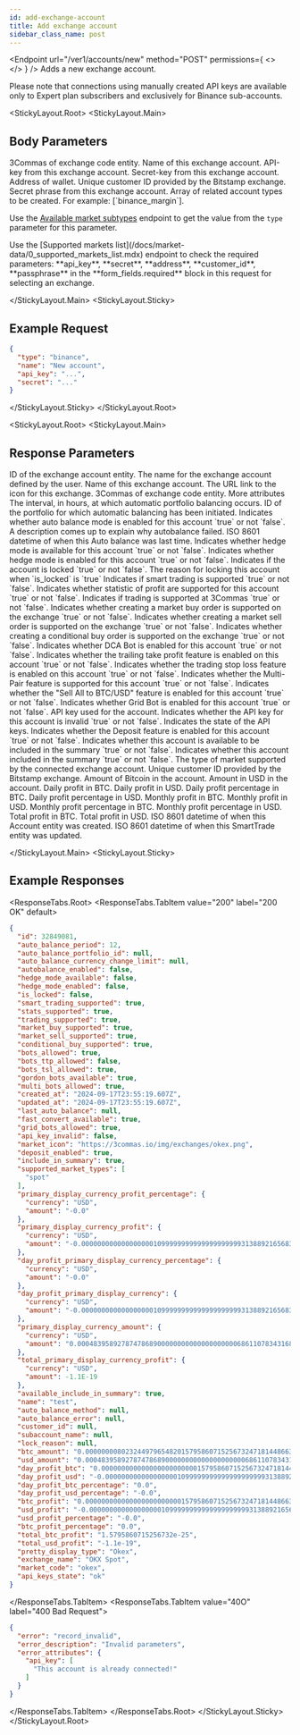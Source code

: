 ```yaml
---
id: add-exchange-account
title: Add exchange account
sidebar_class_name: post
---
```



<Endpoint
  url="/ver1/accounts/new"
  method="POST"
  permissions={
    <>
      <Permission title="Permission" description="ACCOUNTS_WRITE" />
      <Permission title="Security" description="SIGNED" />
    </>
  }
/>
Adds a new exchange account. 

<Informer variant="warning">
   Please note that connections using manually created API keys are available only to Expert plan subscribers and exclusively for Binance sub-accounts.
</Informer>

<Separator />

<StickyLayout.Root>
<StickyLayout.Main>

## Body Parameters

<ApiParam name='type' type='string' id="type" required>
   3Commas of exchange code entity.
</ApiParam>

<ApiParam name='name' type='string' id="name" required>
   Name of this exchange account.
</ApiParam>

<ApiParam name='api_key' type="string" id="api_key">
   API-key from this exchange account.
</ApiParam>

<ApiParam name='secret' type='string' id="secret">
   Secret-key from this exchange account.
</ApiParam>

<ApiParam name='address' type='string' id="address">
   Address of wallet.
</ApiParam>

<ApiParam name='customer_id' type='string' id="customer_id">
    Unique customer ID provided by the Bitstamp exchange.
</ApiParam>

<ApiParam name='passphrase' type='string' id="passphrase">
   Secret phrase from this exchange account.
</ApiParam>

<ApiParam name='types_to_create' type='array[string]' id="types_to_create" required>
   Array of related account types to be created.
   For example: [`binance_margin`].

   Use the [Available market subtypes](/docs/account/1_available_market_sybtypes.mdx) endpoint to get the value from the `type` parameter for this parameter.
</ApiParam>


<Informer variant="info">
Use the [Supported markets list](/docs/market-data/0_supported_markets_list.mdx) endpoint to check the required parameters: **api_key**, **secret**, **address**, **customer_id**, **passphrase** in the **form_fields.required** block in this request for selecting an exchange.
</Informer>

</StickyLayout.Main>
<StickyLayout.Sticky>



## Example Request

```json title="POST /ver1/accounts/new"
{
  "type": "binance",
  "name": "New account",
  "api_key": "...",
  "secret": "..."
}
```
</StickyLayout.Sticky>
</StickyLayout.Root>

<StickyLayout.Root>
<StickyLayout.Main>

## Response Parameters

<ApiParam name='id' type='integer' id="id">
   ID of the exchange account entity.
</ApiParam>

<ApiParam name='name' type='string' id="name">
   The name for the exchange account defined by the user.
</ApiParam>

<ApiParam name='exchange_name' type='string' id="exchange_name">
   Name of this exchange account.
</ApiParam>

<ApiParam name='market_icon' type='string' id="market_icon">
   The URL link to the icon for this exchange.
</ApiParam>

<ApiParam name='market_code' type='string' id="market_code">
   3Commas of exchange code entity.
</ApiParam>

<CollapseAll>
<CollapseAllHeading> More attributes <CollapseAllButton /> </CollapseAllHeading>

<CollapsibleApiParam name="auto_balance_period" type="integer" id="auto_balance_period">
   The interval, in hours, at which automatic portfolio balancing occurs.
</CollapsibleApiParam>

<CollapsibleApiParam name="auto_balance_portfolio_id" type="integer" id="auto_balance_portfolio_id">
   ID of the portfolio for which automatic balancing has been initiated.
</CollapsibleApiParam>

<CollapsibleApiParam name="autobalance_enabled" type="boolean" id="autobalance_enabled">
   Indicates whether auto balance mode is enabled for this account `true` or not `false`.
</CollapsibleApiParam>

<CollapsibleApiParam name="auto_balance_error" type="string or null" id="auto_balance_error">
   A description comes up to explain why autobalance failed.
</CollapsibleApiParam>

<CollapsibleApiParam name="last_auto_balance" type="string or null" id="last_auto_balance">
   ISO 8601 datetime of when this Auto balance was last time.
</CollapsibleApiParam>

<CollapsibleApiParam name="hedge_mode_available" type="boolean" id="hedge_mode_available">
   Indicates whether hedge mode is available for this account `true` or not `false`.
</CollapsibleApiParam>

<CollapsibleApiParam name="hedge_mode_enabled" type="boolean" id="hedge_mode_enabled">
   Indicates whether hedge mode is enabled for this account `true` or not `false`.
</CollapsibleApiParam>

<CollapsibleApiParam name="is_locked" type="boolean" id="is_locked">
   Indicates if the account is locked `true` or not `false`.
</CollapsibleApiParam>

<CollapsibleApiParam name="lock_reason" type="string or null" id="lock_reason">
   The reason for locking this account when `is_locked` is `true`
</CollapsibleApiParam>

<CollapsibleApiParam name="smart_trading_supported" type="boolean" id="smart_trading_supported">
   Indicates if smart trading is supported `true` or not `false`.
</CollapsibleApiParam>

<CollapsibleApiParam name="stats_supported" type="boolean" id="stats_supported">
   Indicates whether statistic of profit are supported for this account `true` or not `false`.
</CollapsibleApiParam>

<CollapsibleApiParam name="trading_supported" type="boolean" id="trading_supported">
   Indicates if trading is supported at 3Commas `true` or not `false`.
</CollapsibleApiParam>

<CollapsibleApiParam name="market_buy_supported" type="boolean" id="market_buy_supported">
   Indicates whether creating a market buy order is supported on the exchange `true` or not `false`.
</CollapsibleApiParam>

<CollapsibleApiParam name="market_sell_supported" type="boolean" id="market_sell_supported">
   Indicates whether creating a market sell order is supported on the exchange `true` or not `false`.
</CollapsibleApiParam>

<CollapsibleApiParam name="conditional_buy_supported" type="boolean" id="conditional_buy_supported">
   Indicates whether creating a conditional buy order is supported on the exchange `true` or not `false`.
</CollapsibleApiParam>

<CollapsibleApiParam name="bots_allowed" type="boolean" id="bots_allowed">
   Indicates whether DCA Bot is enabled for this account `true` or not `false`.
</CollapsibleApiParam>

<CollapsibleApiParam name="bots_ttp_allowed" type="boolean" id="bots_ttp_allowed">
   Indicates whether the trailing take profit feature is enabled on this account `true` or not `false`.
</CollapsibleApiParam>

<CollapsibleApiParam name="bots_tsl_allowed" type="boolean" id="bots_tsl_allowed">
   Indicates whether the trading stop loss feature is enabled on this account `true` or not `false`.
</CollapsibleApiParam>

<CollapsibleApiParam name="multi_bots_allowed" type="boolean" id="multi_bots_allowed">
   Indicates whether the Multi-Pair feature is supported for this account `true` or not `false`.
</CollapsibleApiParam>

<CollapsibleApiParam name="fast_convert_available" type="boolean" id="fast_convert_available">
   Indicates whether the "Sell All to BTC/USD" feature is enabled for this account `true` or not `false`.
</CollapsibleApiParam>

<CollapsibleApiParam name="grid_bots_allowed" type="boolean" id="grid_bots_allowed">
   Indicates whether Grid Bot is enabled for this account `true` or not `false`.
</CollapsibleApiParam>

<CollapsibleApiParam name="api_key" type="string" id="api_key">
   API key used for the account.
</CollapsibleApiParam>

<CollapsibleApiParam name="api_key_invalid" type="boolean" id="api_key_invalid">
   Indicates whether the API key for this account is invalid `true` or not `false`.
</CollapsibleApiParam>

<CollapsibleApiParam name="api_keys_state" type="string" id="api_keys_state">
   Indicates the state of the API keys.
</CollapsibleApiParam>

<CollapsibleApiParam name="deposit_enabled" type="boolean" id="deposit_enabled">
   Indicates whether the Deposit feature is enabled for this account `true` or not `false`.
</CollapsibleApiParam>

<CollapsibleApiParam name="available_include_in_summary" type="boolean" id="available_include_in_summary">
   Indicates whether this account is available to be included in the summary `true` or not `false`.
</CollapsibleApiParam>

<CollapsibleApiParam name="include_in_summary" type="boolean" id="include_in_summary">
   Indicates whether this account included in the summary `true` or not `false`.
</CollapsibleApiParam>

<CollapsibleApiParam name="supported_market_types" type="array" id="supported_market_types">
   The type of market supported by the connected exchange account.
</CollapsibleApiParam>

<CollapsibleApiParam name="customer_id" type="string" id="customer_id">
   Unique customer ID provided by the Bitstamp exchange.
</CollapsibleApiParam>

<CollapsibleApiParam name="btc_amount" type="string" id="btc_amount">
   Amount of Bitcoin in the account.
</CollapsibleApiParam>

<CollapsibleApiParam name="usd_amount" type="string" id="usd_amount">
   Amount in USD in the account.
</CollapsibleApiParam>

<CollapsibleApiParam name="day_profit_btc" type="string" id="day_profit_btc">
   Daily profit in BTC.
</CollapsibleApiParam>

<CollapsibleApiParam name="day_profit_usd" type="string" id="day_profit_usd">
   Daily profit in USD.
</CollapsibleApiParam>

<CollapsibleApiParam name="day_profit_btc_percentage" type="number" id="day_profit_btc_percentage">
   Daily profit percentage in BTC.
</CollapsibleApiParam>

<CollapsibleApiParam name="day_profit_usd_percentage" type="number" id="day_profit_usd_percentage">
   Daily profit percentage in USD.
</CollapsibleApiParam>

<CollapsibleApiParam name="btc_profit" type="number" id="btc_profit">
   Monthly profit in BTC.
</CollapsibleApiParam>

<CollapsibleApiParam name="usd_profit" type="number" id="usd_profit">
   Monthly profit in USD.
</CollapsibleApiParam>

<CollapsibleApiParam name="btc_profit_percentage" type="number" id="btc_profit_percentage">
   Monthly profit percentage in BTC.
</CollapsibleApiParam>

<CollapsibleApiParam name="usd_profit_percentage" type="number" id="usd_profit_percentage">
   Monthly profit percentage in USD.
</CollapsibleApiParam>

<CollapsibleApiParam name="total_btc_profit" type="number" id="total_btc_profit">
   Total profit in BTC.
</CollapsibleApiParam>

<CollapsibleApiParam name="total_usd_profit" type="number" id="total_usd_profit">
   Total profit in USD.
</CollapsibleApiParam>

<CollapsibleApiParam name="created_at" type="string" id="created_at">
   ISO 8601 datetime of when this Account entity was created.
</CollapsibleApiParam>

<CollapsibleApiParam name="updated_at" type="string" id="updated_at">
   ISO 8601 datetime of when this SmartTrade entity was updated.
</CollapsibleApiParam>
</CollapseAll>

</StickyLayout.Main>
<StickyLayout.Sticky>

## Example Responses

<ResponseTabs.Root>
<ResponseTabs.TabItem value="200" label="200 OK" default>
```json
{
  "id": 32849081,
  "auto_balance_period": 12,
  "auto_balance_portfolio_id": null,
  "auto_balance_currency_change_limit": null,
  "autobalance_enabled": false,
  "hedge_mode_available": false,
  "hedge_mode_enabled": false,
  "is_locked": false,
  "smart_trading_supported": true,
  "stats_supported": true,
  "trading_supported": true,
  "market_buy_supported": true,
  "market_sell_supported": true,
  "conditional_buy_supported": true,
  "bots_allowed": true,
  "bots_ttp_allowed": false,
  "bots_tsl_allowed": true,
  "gordon_bots_available": true,
  "multi_bots_allowed": true,
  "created_at": "2024-09-17T23:55:19.607Z",
  "updated_at": "2024-09-17T23:55:19.607Z",
  "last_auto_balance": null,
  "fast_convert_available": true,
  "grid_bots_allowed": true,
  "api_key_invalid": false,
  "market_icon": "https://3commas.io/img/exchanges/okex.png",
  "deposit_enabled": true,
  "include_in_summary": true,
  "supported_market_types": [
    "spot"
  ],
  "primary_display_currency_profit_percentage": {
    "currency": "USD",
    "amount": "-0.0"
  },
  "primary_display_currency_profit": {
    "currency": "USD",
    "amount": "-0.00000000000000000010999999999999999999993138892165683112"
  },
  "day_profit_primary_display_currency_percentage": {
    "currency": "USD",
    "amount": "-0.0"
  },
  "day_profit_primary_display_currency": {
    "currency": "USD",
    "amount": "-0.00000000000000000010999999999999999999993138892165683112"
  },
  "primary_display_currency_amount": {
    "currency": "USD",
    "amount": "0.00048395892787478689000000000000000000006861107834316888"
  },
  "total_primary_display_currency_profit": {
    "currency": "USD",
    "amount": -1.1E-19
  },
  "available_include_in_summary": true,
  "name": "test",
  "auto_balance_method": null,
  "auto_balance_error": null,
  "customer_id": null,
  "subaccount_name": null,
  "lock_reason": null,
  "btc_amount": "0.0000000080232449796548201579586071525673247181448663178",
  "usd_amount": "0.00048395892787478689000000000000000000006861107834316888",
  "day_profit_btc": "0.0000000000000000000000001579586071525673247181448663178",
  "day_profit_usd": "-0.00000000000000000010999999999999999999993138892165683112",
  "day_profit_btc_percentage": "0.0",
  "day_profit_usd_percentage": "-0.0",
  "btc_profit": "0.0000000000000000000000001579586071525673247181448663178",
  "usd_profit": "-0.00000000000000000010999999999999999999993138892165683112",
  "usd_profit_percentage": "-0.0",
  "btc_profit_percentage": "0.0",
  "total_btc_profit": "1.5795860715256732e-25",
  "total_usd_profit": "-1.1e-19",
  "pretty_display_type": "Okex",
  "exchange_name": "OKX Spot",
  "market_code": "okex",
  "api_keys_state": "ok"
}
```
  </ResponseTabs.TabItem>
<ResponseTabs.TabItem value="40O" label="400 Bad Request">

```json
{
  "error": "record_invalid",
  "error_description": "Invalid parameters",
  "error_attributes": {
    "api_key": [
      "This account is already connected!"
    ]
  }
}
```
  </ResponseTabs.TabItem>
</ResponseTabs.Root>
</StickyLayout.Sticky>
</StickyLayout.Root>
